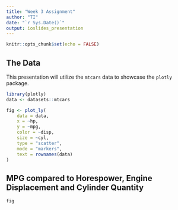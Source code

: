 ```yaml
---
title: "Week 3 Assignment"
author: "TI"
date: "`r Sys.Date()`"
output: ioslides_presentation
---
```


```r
knitr::opts_chunk$set(echo = FALSE)
```

## The Data

This presentation will utilize the `mtcars` data to showcase the `plotly` package.

```r
library(plotly)
data <- datasets::mtcars

fig <- plot_ly(
    data = data, 
    x = ~hp, 
    y = ~mpg, 
    color = ~disp, 
    size = ~cyl, 
    type = "scatter", 
    mode = "markers",
    text = rownames(data)
)
```

## MPG compared to Horespower, Engine Displacement and Cylinder Quantity

```r
fig

```
